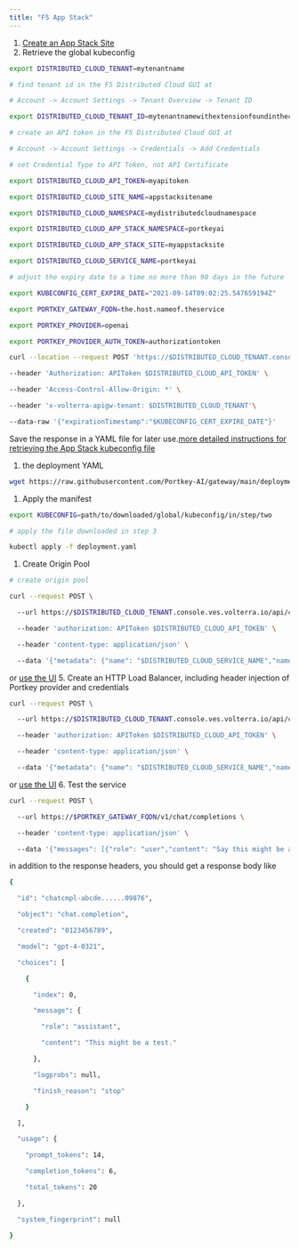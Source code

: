 ```yaml
---
title: "F5 App Stack"
---
```


1. [Create an App Stack Site](https://docs.cloud.f5.com/docs/how-to/site-management/create-voltstack-site)
2. Retrieve the global kubeconfig



```BASH
export DISTRIBUTED_CLOUD_TENANT=mytenantname

# find tenant id in the F5 Distributed Cloud GUI at

# Account -> Account Settings -> Tenant Overview -> Tenant ID

export DISTRIBUTED_CLOUD_TENANT_ID=mytenantnamewithextensionfoundintheconsole

# create an API token in the F5 Distributed Cloud GUI at

# Account -> Account Settings -> Credentials -> Add Credentials

# set Credential Type to API Token, not API Certificate

export DISTRIBUTED_CLOUD_API_TOKEN=myapitoken

export DISTRIBUTED_CLOUD_SITE_NAME=appstacksitename

export DISTRIBUTED_CLOUD_NAMESPACE=mydistributedcloudnamespace

export DISTRIBUTED_CLOUD_APP_STACK_NAMESPACE=portkeyai

export DISTRIBUTED_CLOUD_APP_STACK_SITE=myappstacksite

export DISTRIBUTED_CLOUD_SERVICE_NAME=portkeyai

# adjust the expiry date to a time no more than 90 days in the future

export KUBECONFIG_CERT_EXPIRE_DATE="2021-09-14T09:02:25.547659194Z"

export PORTKEY_GATEWAY_FQDN=the.host.nameof.theservice

export PORTKEY_PROVIDER=openai

export PORTKEY_PROVIDER_AUTH_TOKEN=authorizationtoken

curl --location --request POST 'https://$DISTRIBUTED_CLOUD_TENANT.console.ves.volterra.io/api/web/namespaces/system/sites/$DISTRIBUTED_CLOUD_SITE_NAME/global-kubeconfigs' \

--header 'Authorization: APIToken $DISTRIBUTED_CLOUD_API_TOKEN' \

--header 'Access-Control-Allow-Origin: *' \

--header 'x-volterra-apigw-tenant: $DISTRIBUTED_CLOUD_TENANT'\

--data-raw '{"expirationTimestamp":"$KUBECONFIG_CERT_EXPIRE_DATE"}'
```

Save the response in a YAML file for later use.[more detailed instructions for retrieving the App Stack kubeconfig file](https://f5cloud.zendesk.com/hc/en-us/articles/4407917988503-How-to-download-kubeconfig-via-API-or-vesctl)

1.  the deployment YAML



```BASH
wget https://raw.githubusercontent.com/Portkey-AI/gateway/main/deployment.yaml
```

1. Apply the manifest



```BASH
export KUBECONFIG=path/to/downloaded/global/kubeconfig/in/step/two

# apply the file downloaded in step 3

kubectl apply -f deployment.yaml
```

1. Create Origin Pool



```BASH
# create origin pool

curl --request POST \

  --url https://$DISTRIBUTED_CLOUD_TENANT.console.ves.volterra.io/api/config/namespaces/$DISTRIBUTED_CLOUD_NAMESPACE/origin_pools \

  --header 'authorization: APIToken $DISTRIBUTED_CLOUD_API_TOKEN' \

  --header 'content-type: application/json' \

  --data '{"metadata": {"name": "$DISTRIBUTED_CLOUD_SERVICE_NAME","namespace": "$DISTRIBUTED_CLOUD_NAMESPACE","labels": {},"annotations": {},"description": "","disable": false},"spec": {"origin_servers": [{"k8s_service": {"service_name": "$DISTRIBUTED_CLOUD_SERVICE_NAME.$DISTRIBUTED_CLOUD_APP_STACK_NAMESPACE","site_locator": {"site": {"tenant": "$DISTRIBUTED_CLOUD_TENANT_ID","namespace": "system","name": "$DISTRIBUTED_CLOUD_APP_STACK_SITE"}},"inside_network": {}},"labels": {}}],"no_tls": {},"port": 8787,"same_as_endpoint_port": {},"healthcheck": [],"loadbalancer_algorithm": "LB_OVERRIDE","endpoint_selection": "LOCAL_PREFERRED","advanced_options": null}}'
```

or [use the UI](https://docs.cloud.f5.com/docs/how-to/app-networking/origin-pools) 5\. Create an HTTP Load Balancer, including header injection of Portkey provider and credentials



```BASH
curl --request POST \

  --url https://$DISTRIBUTED_CLOUD_TENANT.console.ves.volterra.io/api/config/namespaces/$DISTRIBUTED_CLOUD_NAMESPACE/http_loadbalancers \

  --header 'authorization: APIToken $DISTRIBUTED_CLOUD_API_TOKEN' \

  --header 'content-type: application/json' \

  --data '{"metadata": {"name": "$DISTRIBUTED_CLOUD_SERVICE_NAME","namespace": "$DISTRIBUTED_CLOUD_NAMESPACE","labels": {},"annotations": {},"description": "","disable": false},"spec": {"domains": ["$PORTKEY_GATEWAY_FQDN"],"https_auto_cert": {"http_redirect": true,"add_hsts": false,"tls_config": {"default_security": {}},"no_mtls": {},"default_header": {},"enable_path_normalize": {},"port": 443,"non_default_loadbalancer": {},"header_transformation_type": {"default_header_transformation": {}},"connection_idle_timeout": 120000,"http_protocol_options": {"http_protocol_enable_v1_v2": {}}},"advertise_on_public_default_vip": {},"default_route_pools": [{"pool": {"tenant": "$DISTRIBUTED_CLOUD_TENANT_ID","namespace": "$DISTRIBUTED_CLOUD_NAMESPACE","name": "$DISTRIBUTED_CLOUD_SERVICE_NAME"},"weight": 1,"priority": 1,"endpoint_subsets": {}}],"origin_server_subset_rule_list": null,"routes": [],"cors_policy": null,"disable_waf": {},"add_location": true,"no_challenge": {},"more_option": {"request_headers_to_add": [{"name": "x-portkey-provider","value": "$PORTKEY_PROVIDER","append": false},{"name": "Authorization","value": "Bearer $PORTKEY_PROVIDER_AUTH_TOKEN","append": false}],"request_headers_to_remove": [],"response_headers_to_add": [],"response_headers_to_remove": [],"max_request_header_size": 60,"buffer_policy": null,"compression_params": null,"custom_errors": {},"javascript_info": null,"jwt": [],"idle_timeout": 30000,"disable_default_error_pages": false,"cookies_to_modify": []},"user_id_client_ip": {},"disable_rate_limit": {},"malicious_user_mitigation": null,"waf_exclusion_rules": [],"data_guard_rules": [],"blocked_clients": [],"trusted_clients": [],"api_protection_rules": null,"ddos_mitigation_rules": [],"service_policies_from_namespace": {},"round_robin": {},"disable_trust_client_ip_headers": {},"disable_ddos_detection": {},"disable_malicious_user_detection": {},"disable_api_discovery": {},"disable_bot_defense": {},"disable_api_definition": {},"disable_ip_reputation": {},"disable_client_side_defense": {},"csrf_policy": null,"graphql_rules": [],"protected_cookies": [],"host_name": "","dns_info": [],"internet_vip_info": [],"system_default_timeouts": {},"jwt_validation": null,"disable_threat_intelligence": {},"l7_ddos_action_default": {},}}'
```

or [use the UI](https://docs.cloud.f5.com/docs/how-to/app-networking/http-load-balancer) 6\. Test the service



```BASH
curl --request POST \

  --url https://$PORTKEY_GATEWAY_FQDN/v1/chat/completions \

  --header 'content-type: application/json' \

  --data '{"messages": [{"role": "user","content": "Say this might be a test."}],"max_tokens": 20,"model": "gpt-4"}'
```

in addition to the response headers, you should get a response body like



```BASH
{

  "id": "chatcmpl-abcde......09876",

  "object": "chat.completion",

  "created": "0123456789",

  "model": "gpt-4-0321",

  "choices": [

    {

      "index": 0,

      "message": {

        "role": "assistant",

        "content": "This might be a test."

      },

      "logprobs": null,

      "finish_reason": "stop"

    }

  ],

  "usage": {

    "prompt_tokens": 14,

    "completion_tokens": 6,

    "total_tokens": 20

  },

  "system_fingerprint": null

}
```
